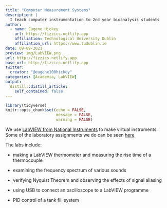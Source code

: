 ```yaml
---
title: "Computer Measurement Systems"
description: |
  I teach computer instrumentation to 2nd year bioanalysis students
author:
  - name: Eugene Hickey
    url: https://fizzics.netlify.app
    affiliation: Technological University Dublin
    affiliation_url: https://www.tudublin.ie
date: 09-09-2021
preview: img/LabVIEW.png
url: http://fizzics.netlify.app
base_url: http://fizzics.netlify.app
twitter:
  creator: "@eugene100hickey"
categories: [Academia, LabVIEW]
output:
  distill::distill_article:
    self_contained: false
---
```


<style>
d-title {
 display:none;
}
</style>

```r
library(tidyverse)
knitr::opts_chunk$set(echo = FALSE,
                      message = FALSE,
                      warning = FALSE)
```

We use [LabVIEW from National Instruments](https://www.ni.com/en-ie/shop/labview.html) to make virtual instruments. Some of the laboratory assignments we do can be seen [here](LabVIEW_2021.pdf){target="_blank"} 

The labs include:  

- making a LabVIEW thermometer and measuring the rise time of a thermocouple  
- examining the frequency spectrum of various sounds  

- verifying Nyquist Theorem and observing the effects of signal aliasing  

- using USB to connect an oscilloscope to a LabVIEW programme  

- PID control of a tank fill system